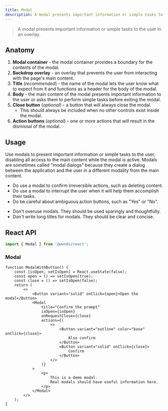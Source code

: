 ```yaml
---
title: Modal
description: A modal presents important information or simple tasks to the user in an overlay.
---
```



> A modal presents important information or simple tasks to the user in an overlay.

## Anatomy

1. **Modal container** - the modal container provides a boundary for the contents of the modal.
1. **Backdrop overlay** - an overlay that prevents the user from interacting with the page's main content.
1. **Title** (_recommended_) - the name of the modal lets the user know what to expect from it and functions as a header for the body of the modal.
1. **Body** - the main content of the modal presents important information to the user or asks them to perform simple tasks before exiting the modal.
1. **Close button** (_optional_) - a button that will always close the modal.
	- This should always be included when no other controls exist inside the modal.
1. **Action buttons** (_optional_) - one or more actions that will result in the dismissal of the modal.

## Usage

Use modals to present important information or simple tasks to the user, disabling all access to the main content while the modal is active.
Modals are sometimes called "modal dialogs" because they create a dialog between the application and the user in a different modality from the main content.

<CalloutSuccess title="Do">
	<ul>
		<li>Do use a modal to confirm irreversible actions, such as deleting content.</li>
		<li>Do use a modal to interrupt the user when it will help them accomplish their tasks.</li>
		<li>Do be careful about ambiguous action buttons, such as "Yes" or "No".</li>
	</ul>
</CalloutSuccess>

<CalloutError title="Don't">
	<ul>
		<li>Don't overuse modals. They should be used sparingly and thoughtfully.</li>
		<li>Don't write long titles for modals. They should be clear and concise.</li>
	</ul>
</CalloutError>

## React API

```js
import { Modal } from '@wwnds/react';
```

### Modal

```tsx live
function ModalWithButton() {
	const [isOpen, setIsOpen] = React.useState(false);
	const open = () => setIsOpen(true);
	const close = () => setIsOpen(false);
	return (
		<>
			<Button variant="solid" onClick={open}>Open the modal</Button>
			<Modal
				title="Confirm the prompt"
				isOpen={isOpen}
				onRequestClose={close}
				actions={(
					<>
						<Button variant="outline" color="base" onClick={close}>
							Also confirm
						</Button>
						<Button variant="solid" onClick={close}>
							Confirm
						</Button>
					</>
				)}
			>
				<p>
					This is a demo modal.
					Real modals should have useful information here.
				</p>
			</Modal>
		</>
	);
}
```

<PropsTable from={Modal} />
